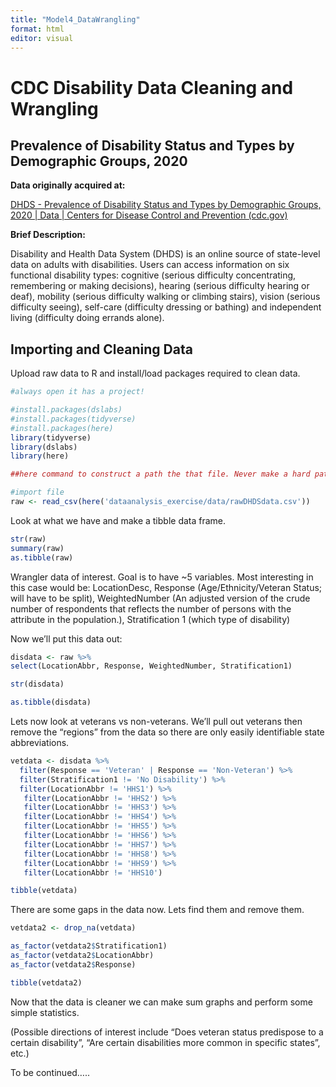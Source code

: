 ```yaml
---
title: "Model4_DataWrangling"
format: html
editor: visual
---
```


# CDC Disability Data Cleaning and Wrangling

## Prevalence of Disability Status and Types by Demographic Groups, 2020

**Data originally acquired at:**

[DHDS - Prevalence of Disability Status and Types by Demographic Groups, 2020 \| Data \| Centers for Disease Control and Prevention (cdc.gov)](https://data.cdc.gov/Disability-Health/DHDS-Prevalence-of-Disability-Status-and-Types-by-/qjg3-6acf)

**Brief Description:**

Disability and Health Data System (DHDS) is an online source of state-level data on adults with disabilities. Users can access information on six functional disability types: cognitive (serious difficulty concentrating, remembering or making decisions), hearing (serious difficulty hearing or deaf), mobility (serious difficulty walking or climbing stairs), vision (serious difficulty seeing), self-care (difficulty dressing or bathing) and independent living (difficulty doing errands alone).

## Importing and Cleaning Data

Upload raw data to R and install/load packages required to clean data.

```r
#always open it has a project!

#install.packages(dslabs)
#install.packages(tidyverse)
#install.packages(here)
library(tidyverse)
library(dslabs)
library(here)

##here command to construct a path the that file. Never make a hard path to the C drive, only relative paths.

#import file
raw <- read_csv(here('dataanalysis_exercise/data/rawDHDSdata.csv'))

```

Look at what we have and make a tibble data frame.

```r
str(raw)
summary(raw)
as.tibble(raw)
```

Wrangler data of interest. Goal is to have \~5 variables. Most interesting in this case would be: LocationDesc, Response (Age/Ethnicity/Veteran Status; will have to be split), WeightedNumber (An adjusted version of the crude number of respondents that reflects the number of persons with the attribute in the population.), Stratification 1 (which type of disability)

Now we'll put this data out:

```r
disdata <- raw %>%
select(LocationAbbr, Response, WeightedNumber, Stratification1)

str(disdata)

as.tibble(disdata)
```

Lets now look at veterans vs non-veterans. We'll pull out veterans then remove the "regions" from the data so there are only easily identifiable state abbreviations.

```r
vetdata <- disdata %>%
  filter(Response == 'Veteran' | Response == 'Non-Veteran') %>%
  filter(Stratification1 != 'No Disability') %>%
  filter(LocationAbbr != 'HHS1') %>%
   filter(LocationAbbr != 'HHS2') %>%
   filter(LocationAbbr != 'HHS3') %>%
   filter(LocationAbbr != 'HHS4') %>%
   filter(LocationAbbr != 'HHS5') %>%
   filter(LocationAbbr != 'HHS6') %>%
   filter(LocationAbbr != 'HHS7') %>%
   filter(LocationAbbr != 'HHS8') %>%
   filter(LocationAbbr != 'HHS9') %>%
   filter(LocationAbbr != 'HHS10')

tibble(vetdata)
```

There are some gaps in the data now. Lets find them and remove them.

```r
vetdata2 <- drop_na(vetdata)

as_factor(vetdata2$Stratification1)
as_factor(vetdata2$LocationAbbr)
as_factor(vetdata2$Response)

tibble(vetdata2)
```

Now that the data is cleaner we can make sum graphs and perform some simple statistics.

(Possible directions of interest include "Does veteran status predispose to a certain disability", "Are certain disabilities more common in specific states", etc.)

To be continued.....
